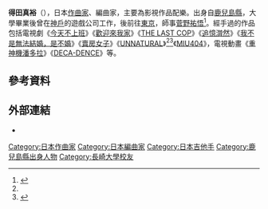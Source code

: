 '''得田真裕'''（{{bd|1984年|10月2日||}}），日本[[作曲家|作曲家]]、編曲家，主要為影視作品配樂。出身自[[鹿兒島縣|鹿兒島縣]]，大學畢業後曾在[[神戶|神戶]]的遊戲公司工作，後前往[[東京|東京]]，師事[[菅野祐悟|菅野祐悟]]<ref name="LIG">{{cite web|url=https://liginc.co.jp/314356|script-title=ja:そのドラマにしかない音楽を作る。ドラマ『THE LAST COP / ラストコップ』の音楽を作る人物が見るもの|work=LIG|date=2016-10-05|accessdate=2020-07-10|language=ja|archive-date=2021-02-03|archive-url=https://web.archive.org/web/20210203033631/https://liginc.co.jp/314356|dead-url=no}}</ref>。經手過的作品包括電視劇《[[今天不上班|今天不上班]]》《[[歡迎來我家|歡迎來我家]]》《[[THE_LAST_COP|THE LAST COP]]》《[[追憶潸然|追憶潸然]]》《[[我不是無法結婚，是不婚|我不是無法結婚，是不婚]]》《[[賣房女子|賣房女子]]》《[[UNNATURAL|UNNATURAL]]》<ref name="LIG"/><ref>{{cite web|url=https://www.oricon.co.jp/confidence/special/51078/|script-title=ja:『アンナチュラル』を支えた音楽の効用|work=[[Oricon|Oricon]]|date=2018-05-04|accessdate=2020-07-10|language=ja|archive-date=2020-12-13|archive-url=https://web.archive.org/web/20201213073229/https://www.oricon.co.jp/confidence/special/51078/|dead-url=no}}</ref>《[[MIU404|MIU404]]》，電視動畫《[[重神機潘多拉|重神機潘多拉]]》《[[DECA-DENCE|DECA-DENCE]]》等。

== 參考資料 ==
{{Reflist}}

== 外部連結 ==
* {{Twitter|masahiro_tokuda}}

{{DEFAULTSORT:Tokuda Masahiro}}
[[Category:日本作曲家|Category:日本作曲家]]
[[Category:日本編曲家|Category:日本編曲家]]
[[Category:日本吉他手|Category:日本吉他手]]
[[Category:鹿兒島縣出身人物|Category:鹿兒島縣出身人物]]
[[Category:長崎大學校友|Category:長崎大學校友]]